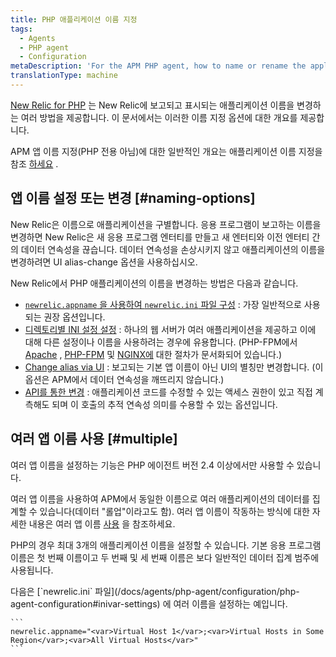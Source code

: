 ```yaml
---
title: PHP 애플리케이션 이름 지정
tags:
  - Agents
  - PHP agent
  - Configuration
metaDescription: 'For the APM PHP agent, how to name or rename the application''''s name as it''''s displayed in New Relic.'
translationType: machine
---
```


[New Relic for PHP](/docs/agents/php-agent/getting-started/introduction-new-relic-php) 는 New Relic에 보고되고 표시되는 애플리케이션 이름을 변경하는 여러 방법을 제공합니다. 이 문서에서는 이러한 이름 지정 옵션에 대한 개요를 제공합니다.

APM 앱 이름 지정(PHP 전용 아님)에 대한 일반적인 개요는 애플리케이션 이름 지정을 참조 [하세요](/docs/agents/manage-apm-agents/app-naming/name-your-application) .

## 앱 이름 설정 또는 변경 [#naming-options]

New Relic은 이름으로 애플리케이션을 구별합니다. 응용 프로그램이 보고하는 이름을 변경하면 New Relic은 새 응용 프로그램 엔터티를 만들고 새 엔터티와 이전 엔터티 간의 데이터 연속성을 끊습니다. 데이터 연속성을 손상시키지 않고 애플리케이션의 이름을 변경하려면 UI alias-change 옵션을 사용하십시오.

New Relic에서 PHP 애플리케이션의 이름을 변경하는 방법은 다음과 같습니다.

* [`newrelic.appname` 을 사용하여 `newrelic.ini` 파일 구성](/docs/agents/php-agent/configuration/php-agent-configuration#inivar-appname) : 가장 일반적으로 사용되는 권장 옵션입니다.
* [디렉토리별 INI 설정 설정](/docs/agents/php-agent/configuration/php-directory-ini-settings) : 하나의 웹 서버가 여러 애플리케이션을 제공하고 이에 대해 다른 설정이나 이름을 사용하려는 경우에 유용합니다. (PHP-FPM에서 [Apache](/docs/agents/php-agent/configuration/php-directory-ini-settings#perdir-apache) , [PHP-FPM](/docs/agents/php-agent/configuration/php-directory-ini-settings#php-fpm_per-dir) 및 [NGINX에](/docs/agents/php-agent/configuration/php-directory-ini-settings#PHP-FPM_nginix) 대한 절차가 문서화되어 있습니다.)
* [Change alias via UI](/docs/agents/manage-apm-agents/app-naming/name-your-application#app-alias) : 보고되는 기본 앱 이름이 아닌 UI의 별칭만 변경합니다. (이 옵션은 APM에서 데이터 연속성을 깨뜨리지 않습니다.)
* [API를 통한 변경](/docs/agents/php-agent/php-agent-api/newrelic_set_appname) : 애플리케이션 코드를 수정할 수 있는 액세스 권한이 있고 직접 계측해도 되며 이 호출의 추적 연속성 의미를 수용할 수 있는 옵션입니다.

## 여러 앱 이름 사용 [#multiple]

<Callout variant="important">
  여러 앱 이름을 설정하는 기능은 PHP 에이전트 버전 2.4 이상에서만 사용할 수 있습니다.
</Callout>

여러 앱 이름을 사용하여 APM에서 동일한 이름으로 여러 애플리케이션의 데이터를 집계할 수 있습니다(데이터 "롤업"이라고도 함). 여러 앱 이름이 작동하는 방식에 대한 자세한 내용은 여러 앱 이름 [사용](/docs/agents/manage-apm-agents/app-naming/use-multiple-names-app) 을 참조하세요.

PHP의 경우 최대 3개의 애플리케이션 이름을 설정할 수 있습니다. 기본 응용 프로그램 이름은 첫 번째 이름이고 두 번째 및 세 번째 이름은 보다 일반적인 데이터 집계 범주에 사용됩니다.

<CollapserGroup>
  <Collapser
    id="example"
    title="PHP 구성 파일 예"
  >
    다음은 [`newrelic.ini` 파일](/docs/agents/php-agent/configuration/php-agent-configuration#inivar-settings) 에 여러 이름을 설정하는 예입니다.

    ```
    newrelic.appname="<var>Virtual Host 1</var>;<var>Virtual Hosts in Some Region</var>;<var>All Virtual Hosts</var>"
    ```
  </Collapser>
</CollapserGroup>
